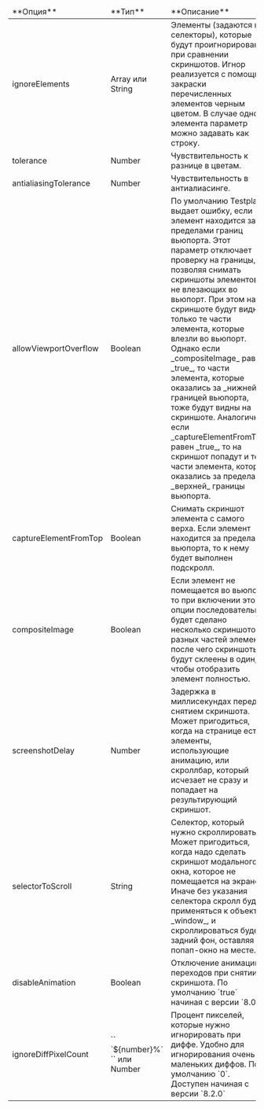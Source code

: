 <table>
    <thead>
        <tr>
            <td>**Опция**</td>
            <td>**Тип**</td>
            <td>**Описание**</td>
        </tr>
    </thead>
    <tbody>
        <tr>
            <td>ignoreElements</td>
            <td>Array или String</td>
            <td>
                Элементы (задаются как селекторы), которые будут проигнорированы при сравнении
                скриншотов. Игнор реализуется с помощью закраски перечисленных элементов черным
                цветом. В случае одного элемента параметр можно задавать как строку.
            </td>
        </tr>
        <tr>
            <td>tolerance</td>
            <td>Number</td>
            <td>Чувствительность к разнице в цветам.</td>
        </tr>
        <tr>
            <td>antialiasingTolerance</td>
            <td>Number</td>
            <td>Чувствительность в антиалиасинге.</td>
        </tr>
        <tr>
            <td>allowViewportOverflow</td>
            <td>Boolean</td>
            <td>
                По умолчанию Testplane выдает ошибку, если элемент находится за пределами границ
                вьюпорта. Этот параметр отключает проверку на границы, позволяя снимать скриншоты
                элементов, не влезающих во вьюпорт. При этом на скриншоте будут видны только те
                части элемента, которые влезли во вьюпорт. Однако если _compositeImage_ равен
                _true_, то части элемента, которые оказались за _нижней_ границей вьюпорта, тоже
                будут видны на скриншоте. Аналогично если _captureElementFromTop_ равен _true_, то
                на скриншот попадут и те части элемента, которые оказались за пределами _верхней_
                границы вьюпорта.
            </td>
        </tr>
        <tr>
            <td>captureElementFromTop</td>
            <td>Boolean</td>
            <td>
                Снимать скриншот элемента с самого верха. Если элемент находится за пределами
                вьюпорта, то к нему будет выполнен подскролл.
            </td>
        </tr>
        <tr>
            <td>compositeImage</td>
            <td>Boolean</td>
            <td>
                Если элемент не помещается во вьюпорт, то при включении этой опции последовательно
                будет сделано несколько скриншотов разных частей элемента, после чего скриншоты
                будут склеены в один, чтобы отобразить элемент полностью.
            </td>
        </tr>
        <tr>
            <td>screenshotDelay</td>
            <td>Number</td>
            <td>
                Задержка в миллисекундах перед снятием скриншота. Может пригодиться, когда на
                странице есть элементы, использующие анимацию, или скроллбар, который исчезает не
                сразу и попадает на результирующий скриншот.
            </td>
        </tr>
        <tr>
            <td>selectorToScroll</td>
            <td>String</td>
            <td>
                Селектор, который нужно скроллировать. Может пригодиться, когда надо сделать
                скриншот модального окна, которое не помещается на экране. Иначе без указания
                селектора скролл будет применяться к объекту _window_, и скроллироваться будет
                задний фон, оставляя попап-окно на месте.
            </td>
        </tr>
        <tr>
            <td>disableAnimation</td>
            <td>Boolean</td>
            <td>
                Отключение анимаций и переходов при снятии скриншота. По умолчанию `true` начиная с
                версии `8.0.0`
            </td>
        </tr>
        <tr>
            <td>ignoreDiffPixelCount</td>
            <td>`` `${number}%` `` или Number</td>
            <td>
                Процент пикселей, которые нужно игнорировать при диффе. Удобно для игнорирования
                очень маленьких диффов. По умолчанию `0`. Доступен начиная с версии `8.2.0`
            </td>
        </tr>
    </tbody>
</table>
